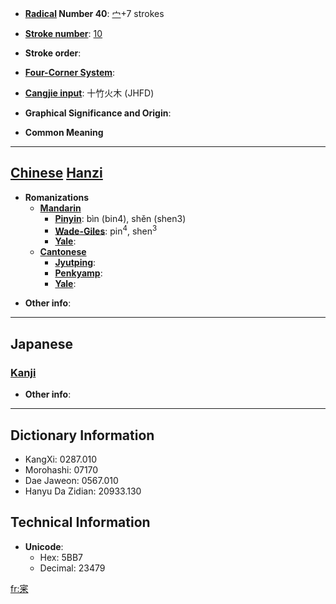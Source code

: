 * '''[[Wiktionary:Chinese radical index| Radical]] Number 40''': [[Wiktionary:Chinese radical index 宀|宀]]+7 strokes

* '''[[Wiktionary:Chinese total strokes index|Stroke number]]''': [[Wiktionary:Chinese total strokes index 10|10]]

* '''Stroke order''': 

* '''[[Wiktionary:Chinese four corner index|Four-Corner System]]''': 

* '''[[Wiktionary:Chinese Cangjie index|Cangjie input]]''': 十竹火木 (JHFD)

* '''Graphical Significance and Origin''': 

* '''Common Meaning'''

----

== [[Chinese]] [[Hanzi]] ==

* '''Romanizations'''
** '''[[Mandarin]]'''
*** '''[[Pinyin]]''': bìn (bin4), shěn (shen3)
*** '''[[Wade-Giles]]''': pin<sup>4</sup>, shen<sup>3</sup>
*** '''[[Yale]]''': 
** '''[[Cantonese]]'''
*** '''[[Jyutping]]''':
*** '''[[Penkyamp]]''': 
*** '''[[Yale]]''': 

* '''Other info''': 

----

==Japanese==
===[[Kanji]]===
{{kanji|on readings=[[しん]] (shin)
|kun readings=[[つまびらか]] (tsumabiraka), [[つぶさに]] (tsubusani)
}}

* '''Other info''':  

----

== Dictionary Information ==

* KangXi: 0287.010
* Morohashi: 07170
* Dae Jaweon: 0567.010
* Hanyu Da Zidian: 20933.130

== Technical Information ==

* '''Unicode''':
** Hex: 5BB7
** Decimal: 23479

[[fr:宷]]